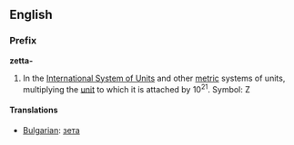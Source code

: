 ==English==
===Prefix===
'''zetta-'''

#In the [[International System of Units]] and other [[metric]] systems of units, multiplying the [[unit]] to which it is attached by 10<sup>21</sup>. Symbol: Z

====Translations====

*[[Bulgarian]]: [[зета]]